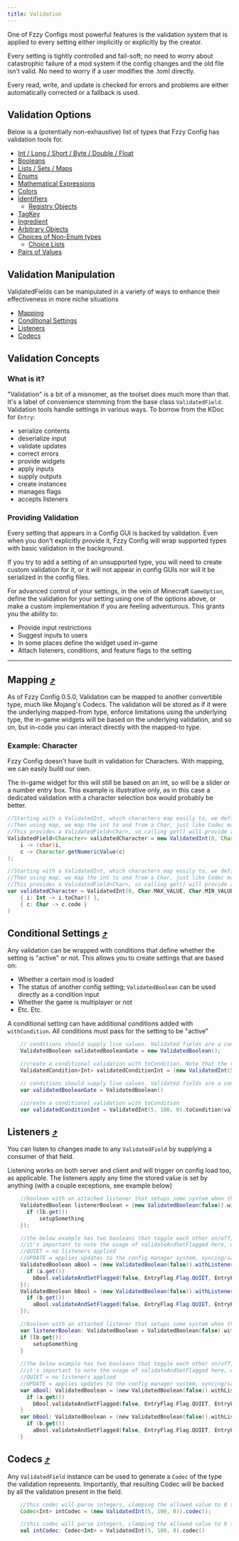 ```yaml
---
title: Validation
---
```


One of Fzzy Configs most powerful features is the validation system that is applied to every setting either implicitly or explicitly by the creator.

Every setting is tightly controlled and fail-soft; no need to worry about catastrophic failure of a mod system if the config changes and the old file isn't valid. No need to worry if a user modifies the .toml directly. 

Every read, write, and update is checked for errors and problems are either automatically corrected or a fallback is used.

## Validation Options
Below is a (potentially non-exhaustive) list of types that Fzzy Config has validation tools for.
* [Int / Long / Short / Byte / Double / Float](./validation/Numbers)
* [Booleans](./validation/Booleans)
* [Lists / Sets / Maps](./validation/Collections)
* [Enums](./validation/Enums)
* [Mathematical Expressions](./validation/Expressions)
* [Colors](./validation/Colors)
* [Identifiers](./validation/Identifiers)
  * [Registry Objects](./validation/Registry-Objects)
* [TagKey](./validation/TagKeys)
* [Ingredient](./validation/Ingredients)
* [Arbitrary Objects](./validation/Objects)
* [Choices of Non-Enum types](./validation/Choices)
  * [Choice Lists](./validation/Choice-Lists)
* [Pairs of Values](./validation/Pairs)

## Validation Manipulation
ValidatedFields can be manipulated in a variety of ways to enhance their effectiveness in more niche situations
* [Mapping](#mapping-)
* [Conditional Settings](#conditional-settings-)
* [Listeners](#listeners-)
* [Codecs](#codecs-)

## Validation Concepts

### What is it?
"Validation" is a bit of a misnomer, as the toolset does much more than that. It's a label of convenience stemming from the base class `ValidatedField`. Validation tools handle settings in various ways. To borrow from the KDoc for `Entry`:
* serialize contents
* deserialize input
* validate updates
* correct errors
* provide widgets
* apply inputs
* supply outputs
* create instances
* manages flags
* accepts listeners

### Providing Validation
Every setting that appears in a Config GUI is backed by validation. Even when you don't explicitly provide it, Fzzy Config will wrap supported types with basic validation in the background.

<Callout variant="warning">
If you try to add a setting of an unsupported type, you will need to create custom validation for it, or it will not appear in config GUIs nor will it be serialized in the config files.
</Callout>

For advanced control of your settings, in the vein of Minecraft `GameOption`, define the validation for your setting using one of the options above, or make a custom implementation if you are feeling adventurous. This grants you the ability to:
* Provide input restrictions
* Suggest inputs to users
* In some places define the widget used in-game
* Attach listeners, conditions, and feature flags to the setting

--------------------------------------------

## Mapping [⤴](#validation-manipulation)
As of Fzzy Config 0.5.0, Validation can be mapped to another convertible type, much like Mojang's Codecs. The validation will be stored as if it were the underlying mapped-from type, enforce limitations using the underlying type, the in-game widgets will be based on the underlying validation, and so on, but in-code you can interact directly with the mapped-to type.

### Example: Character
Fzzy Config doesn't have built in validation for Characters. With mapping, we can easily build our own.

<Callout>
The in-game widget for this will still be based on an int, so will be a slider or a number entry box. This example is illustrative only, as in this case a dedicated validation with a character selection box would probably be better.
</Callout>

<CodeTabs>

```java !!tabs Java
//Starting with a ValidatedInt, which characters map easily to, we define validation that bounds the int to the valid character range
//Then using map, we map the int to and from a Char, just like Codec mapping.
//This provides a ValidatedField<Char>, so calling get() will provide a character!
ValidatedField<Character> validatedCharacter = new ValidatedInt(0, Character.MAX_VALUE, Character.MIN_VALUE).map(
    i -> (char)i,
    c -> Character.getNumericValue(c)
);
```

```kotlin !!tabs Kotlin
//Starting with a ValidatedInt, which characters map easily to, we define validation that bounds the int to the valid character range
//Then using map, we map the int to and from a Char, just like Codec mapping.
//This provides a ValidatedField<Char>, so calling get() will provide a character!
var validatedCharacter = ValidatedInt(0, Char.MAX_VALUE, Char.MIN_VALUE).map(
    { i: Int -> i.toChar() },
    { c: Char -> c.code }
)
```

</CodeTabs>

## Conditional Settings [⤴](#validation-manipulation)
Any validation can be wrapped with conditions that define whether the setting is "active" or not. This allows you to create settings that are based on:
* Whether a certain mod is loaded
* The status of another config setting; `ValidatedBoolean` can be used directly as a condition input
* Whether the game is multiplayer or not
* Etc. Etc.

<Callout variant="info">
A conditional setting can have additional conditions added with <code>withCondition</code>. All conditions must pass for the setting to be "active"
</Callout>

<CodeTabs>

```java !!tabs Java
	// conditions should supply live values. Validated fields are a convenient mechanism to do that. A plain boolean won't update in-GUI until changes are applied.
	ValidatedBoolean validatedBooleanGate = new ValidatedBoolean();

	//create a conditional validation with toCondition. Note that the type is no longer ValidatedInt directly.
	ValidatedCondition<Int> validatedConditionInt = (new ValidatedInt(5, 100, 0)).toCondition(validatedBooleanGate, Text.literal("Gate must be true"), () -> 0);
```

```kotlin !!tabs Kotlin
	// conditions should supply live values. Validated fields are a convenient mechanism to do that. A plain boolean won't update in-GUI until changes are applied.
	var validatedBooleanGate = ValidatedBoolean()

	//create a conditional validation with toCondition
	var validatedConditionInt = ValidatedInt(5, 100, 0).toCondition(validatedBooleanGate, "Gate must be true".lit()) { 0 }
```

</CodeTabs>

## Listeners [⤴](#validation-manipulation)
You can listen to changes made to any `ValidatedField` by supplying a consumer of that field.

Listening works on both server and client and will trigger on config load too, as applicable. The listeners apply any time the stored value is set by anything (with a couple exceptions, see example below)

<CodeTabs>

```java !!tabs Java
	//boolean with an attached listener that setups some system when the setting is flipped to true.
    ValidatedBoolean listenerBoolean = (new ValidatedBoolean(false)).withListener(lb -> {
      if (lb.get()) 
		  setupSomething
    });

    //the below example has two booleans that toggle each other on/off, providing a sort of "cross-linked" setting where only one can be active at a time.
    //it's important to note the usage of validateAndSetFlagged here, which lets the partner setting be updated "quietly", otherwise you will deadlock and stack overflow
    //QUIET = no listeners applied
    //UPDATE = applies updates to the config manager system, syncing/saving/etc any changes made by the listeners
    ValidatedBoolean aBool = (new ValidatedBoolean(false)).withListener(a -> {
      if (a.get())
        bBool.validateAndSetFlagged(false, EntryFlag.Flag.QUIET, EntryFlag.Flag.UPDATE);
    });
    ValidatedBoolean bBool = (new ValidatedBoolean(false)).withListener(b -> {
      if (b.get())
        aBool.validateAndSetFlagged(false, EntryFlag.Flag.QUIET, EntryFlag.Flag.UPDATE);
    });
```

```kotlin !!tabs Kotlin
	//boolean with an attached listener that setups some system when the setting is flipped to true.
    var listenerBoolean: ValidatedBoolean = ValidatedBoolean(false).withListener{ lb: Entry<Boolean, *> ->
    if (lb.get())
        setupSomething
    }
    
    //the below example has two booleans that toggle each other on/off, providing a sort of "cross-linked" setting where only one can be active at a time.
    //it's important to note the usage of validateAndSetFlagged here, which lets the partner setting be updated "quietly", otherwise you will deadlock and stack overflow
    //QUIET = no listeners applied
    //UPDATE = applies updates to the config manager system, syncing/saving/etc any changes made by the listeners
    var aBool: ValidatedBoolean = (new ValidatedBoolean(false)).withListener { a: Entry<Boolean, *> ->
      if (a.get())
        bBool.validateAndSetFlagged(false, EntryFlag.Flag.QUIET, EntryFlag.Flag.UPDATE)
    }
    var bBool: ValidatedBoolean = (new ValidatedBoolean(false)).withListener { b: Entry<Boolean, *> ->
      if (b.get())
        aBool.validateAndSetFlagged(false, EntryFlag.Flag.QUIET, EntryFlag.Flag.UPDATE)
    }
```

</CodeTabs>

## Codecs [⤴](#validation-manipulation)
Any `ValidatedField` instance can be used to generate a `Codec` of the type the validation represents. Importantly, that resulting Codec will be backed by all the validation present in the field.

<CodeTabs>

```java !!tabs Java
	//this codec will parse integers, clamping the allowed value to 0 to 100.
    Codec<Int> intCodec = (new ValidatedInt(5, 100, 0)).codec();
```

```kotlin !!tabs Kotlin
	//this codec will parse integers, clamping the allowed value to 0 to 100.
    val intCodec: Codec<Int> = ValidatedInt(5, 100, 0).codec()
```

</CodeTabs>